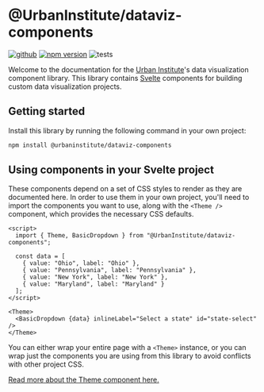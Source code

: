 
<Meta title="Introduction" />

# @UrbanInstitute/dataviz-components

[![github](https://badgen.net/badge/icon/GitHub?icon=github&label)](https://github.com/UrbanInstitute/dataviz-components)
[![npm version](https://badge.fury.io/js/@urbaninstitute%2Fdataviz-components.svg)](https://badge.fury.io/js/@urbaninstitute%2Fdataviz-components)
![tests](https://github.com/UrbanInstitute/dataviz-components/actions/workflows/storybook-tests.yml/badge.svg)

Welcome to the documentation for the [Urban Institute](https://www.urban.org)'s data visualization component library. This library contains [Svelte](https://svelte.dev/) components for building custom data visualization projects.

## Getting started

Install this library by running the following command in your own project:

```bash
npm install @urbaninstitute/dataviz-components
```

## Using components in your Svelte project

These components depend on a set of CSS styles to render as they are documented here. In order to use them in your own project, you'll need to import the components you want to use, along with the `<Theme />` component, which provides the necessary CSS defaults.

```svelte
<script>
  import { Theme, BasicDropdown } from "@UrbanInstitute/dataviz-components";

  const data = [
    { value: "Ohio", label: "Ohio" },
    { value: "Pennsylvania", label: "Pennsylvania" },
    { value: "New York", label: "New York" },
    { value: "Maryland", label: "Maryland" }
  ];
</script>

<Theme>
  <BasicDropdown {data} inlineLabel="Select a state" id="state-select" />
</Theme>
```

You can either wrap your entire page with a `<Theme>` instance, or you can wrap just the components you are using from this library to avoid conflicts with other project CSS.

[Read more about the Theme component here.](/docs/theming-theme--docs)
